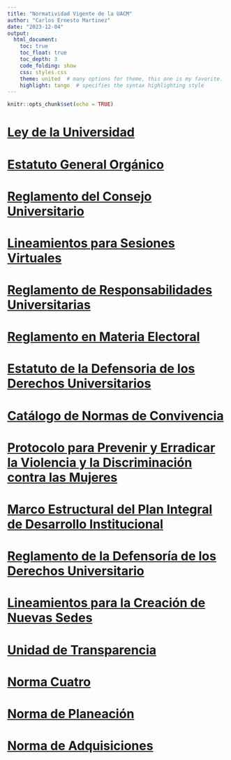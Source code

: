 ```yaml
---
title: "Normatividad Vigente de la UACM"
author: "Carlos Ernesto Martinez"
date: "2023-12-04"
output:
  html_document:
    toc: true
    toc_float: true
    toc_depth: 3
    code_folding: show
    css: styles.css
    theme: united  # many options for theme, this one is my favorite.
    highlight: tango  # specifies the syntax highlighting style
---
```


```r
knitr::opts_chunk$set(echo = TRUE)
```

# [Ley de la Universidad](LeyUACM.html)

# [Estatuto General Orgánico](EGO.html)

# [Reglamento del Consejo Universitario](RCU.html)

# [Lineamientos para Sesiones Virtuales](LineamientosSV.html)

# [Reglamento de Responsabilidades Universitarias](RRUU.html)

# [Reglamento en Materia Electoral](RME.html)

# [Estatuto de la Defensoria de los Derechos Universitarios](EDDU.html)

# [Catálogo de Normas de Convivencia](NormasConvivencia.html)

# [Protocolo para Prevenir y Erradicar la Violencia y la Discriminación contra las Mujeres](Protocolo.html)

# [Marco Estructural del Plan Integral de Desarrollo Institucional](PIDE.html)

# [Reglamento de la Defensoría de los Derechos Universitario](RDDU.html)

# [Lineamientos para la Creación de Nuevas Sedes](LineamientosNuevasSedes.html)

# [Unidad de Transparencia](UnidadTransparencia.html)

# [Norma Cuatro](NormaCuatro.html)

# [Norma de Planeación](NormaPlaneacion.html)

# [Norma de Adquisiciones](NormaAdquisiciones.pdf)
